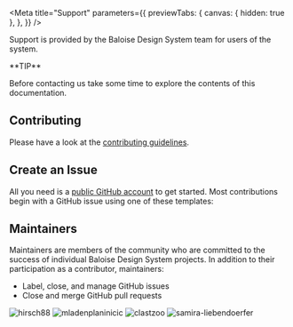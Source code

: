 
<Meta
  title="Support"
  parameters={{
    previewTabs: {
      canvas: { hidden: true },
    },
  }}
/>

<Banner label="Support" />

<Lead>Support is provided by the Baloise Design System team for users of the system.</Lead>

<InfoQuote>
**TIP**

Before contacting us take some time to explore the contents of this documentation.

</InfoQuote>

## Contributing

Please have a look at the [contributing guidelines](?path=/docs/contributing--page).

## Create an Issue

All you need is a [public GitHub account](https://github.com/) to get started. Most contributions begin with a GitHub issue using one of these templates:

<Unstyled>
  <div className="is-flex is-flex-wrap-wrap fg-normal">
    <ButtonCard
      color="yellow"
      icon="💬"
      label="Ask a question"
      description="Usage question or discussion about the Baloise Design System"
      link="https://github.com/baloise/design-system/issues/new?assignees=&labels=💬+question&template=question_report.yml&title=%3Aspeech_balloon%3A+question%28component%29%3A+title"
    ></ButtonCard>
    <ButtonCard
      color="yellow"
      icon="🐛"
      label="Report a bug"
      description="Create a report to help us improve Get started"
      link="https://github.com/baloise/design-system/issues/new?assignees=&labels=🐛+bug&template=bug_report.yml&title=%3Abug%3A+fix%28component%29%3A+title"
    ></ButtonCard>
    <ButtonCard
      color="yellow"
      icon="✨"
      label="Request a feature"
      description="Suggest an idea for this project"
      link="https://github.com/baloise/design-system/issues/new?assignees=&labels=✨+feature&template=feature_report.yml&title=%3Asparkles%3A+feat%28component%29%3A+title"
    ></ButtonCard>
  </div>
</Unstyled>

## Maintainers

Maintainers are members of the community who are committed to the success of individual Baloise Design System projects. In addition to their participation as a contributor, maintainers:

- Label, close, and manage GitHub issues
- Close and merge GitHub pull requests

<Unstyled>
  <div className="is-flex is-flex-wrap-wrap fg-normal">
    <ButtonCard color="green" label="hirsch88" description="Lead UI Developer" link="https://github.com/hirsch88">
      <img src="https://avatars.githubusercontent.com/u/6384499?v=4" alt="hirsch88" />
    </ButtonCard>
    <ButtonCard
      color="green"
      label="mladenplaninicic"
      description="UI Developer"
      link="https://github.com/mladenplaninicic"
    >
      <img src="https://avatars.githubusercontent.com/u/28272339?v=4" alt="mladenplaninicic" />
    </ButtonCard>
    <ButtonCard color="green" label="clastzoo" description="UX Engineer" link="https://github.com/clastzoo">
      <img src="https://avatars.githubusercontent.com/u/62377419?v=4" alt="clastzoo" />
    </ButtonCard>
    <ButtonCard
      color="green"
      label="samira-liebendoerfer"
      description="UX Engineer"
      link="https://github.com/samira-liebendoerfer"
    >
      <img src="https://avatars.githubusercontent.com/u/81159666?v=4" alt="samira-liebendoerfer" />
    </ButtonCard>
  </div>
</Unstyled>
